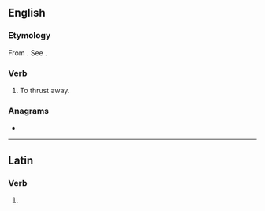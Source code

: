 ==English==

===Etymology===
{{PIE root|en|trewd}}
From {{der|en|la|abstrūdō||push away, hide}}. See {{m|en|abstruse}}.

===Verb===
{{en-verb|abstrud}} {{tlb|en|obsolete}}

# {{lb|en|transitive}} To thrust away.
#: {{rfquotek|en|Johnson}}

===Anagrams===
* {{anagrams|en|a=abderstu|Dauberts|daubster|surbated}}

----

==Latin==

===Verb===
{{la-verb-form|abstrūde}}

# {{inflection of|la|abstrūdō||2|s|pres|actv|impr}}